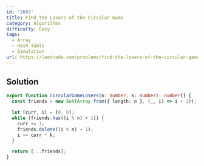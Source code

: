 ```yaml
---
id: '2682'
title: Find the Losers of the Circular Game
category: Algorithms
difficulty: Easy
tags:
  - Array
  - Hash Table
  - Simulation
url: https://leetcode.com/problems/find-the-losers-of-the-circular-game
---
```


## Solution

```typescript showLineNumbers
export function circularGameLosers(n: number, k: number): number[] {
  const friends = new Set(Array.from({ length: n }, (_, i) => i + 1));

  let [curr, i] = [0, 0];
  while (friends.has((i % n) + 1)) {
    curr += 1;
    friends.delete((i % n) + 1);
    i += curr * k;
  }

  return [...friends];
}
```
